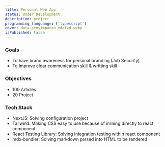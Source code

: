 ```yaml
---
title: Personal Web App
status: Under Development
description: project
programming_languange: ['typescript']
cover: data-penyimpanan_xdqfzd.webp
isPublished: false
---
```


### Goals

-   To have brand awareness for personal branding (Job Security)
-   To Improve clear communication skill & writting skill

### Objectives

-   100 Articles
-   20 Project

### Tech Stack

-   NextJS: Solving configuration project
-   Tailwind: Making CSS easy to use because of inlining directly to react component
-   React Testing Library: Solving integration testing within react component
-   mdx-bundler: Solving markdown parsed into HTML to be rendered
